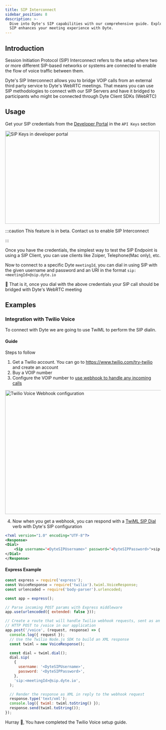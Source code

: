 ```yaml
---
title: SIP Interconnect
sidebar_position: 8
description: >-
  Dive into Dyte's SIP capabilities with our comprehensive guide. Explore how
  SIP enhances your meeting experience with Dyte.
---
```


## Introduction

Session Initiation Protocol (SIP) Interconnect refers to the setup where two or more different SIP-based networks or systems are connected to enable the flow of voice traffic between them.

Dyte's SIP Interconnect allows you to bridge VOIP calls from an external third party service to Dyte's WebRTC meetings. That means you can use SIP methodologies to connect with our SIP Servers and have it bridged to participants who might be connected through Dyte Client SDKs (WebRTC)

## Usage

Get your SIP credentials from the [Developer Portal](https://dev.dyte.io/apikeys) in the `API Keys` section

<img
  src="/static/sip/sip-devportal.png"
  width="500"
  height="300"
  alt="SIP Keys in developer portal"
  className="ml-2 mb-4"
/>

:::caution
This feature is in beta. Contact us to enable SIP Interconnect

:::

Once you have the credentials, the simplest way to test the SIP Endpoint is using a SIP Client, you can use clients like Zoiper, Telephone(Mac only), etc.

Now to connect to a specific Dyte `meetingId`, you can dial in using SIP with the given username and password and an URI in the format `sip:<meetingId>@sip.dyte.io`

🎉 That is it, once you dial with the above credentials your SIP call should be bridged with Dyte's WebRTC meeting

## Examples

### Integration with Twilio Voice

To connect with Dyte we are going to use TwiML to perform the SIP dialin.

#### Guide

Steps to follow

1. Get a Twilio account. You can go to https://www.twilio.com/try-twilio and create an account
2. Buy a VOIP number
3. Configure the VOIP number to [use webhook to handle any incoming calls](https://www.twilio.com/docs/usage/webhooks/voice-webhooks#incoming-voice-call)

<img
  src="/static/sip/twilio.png"
  width="600"
  height="400"
  alt="Twilio Voice Webhook configuration"
  className="twilio-webhook ml-2 mb-6 mt-2"
/>

4. Now when you get a webhook, you can respond with a [TwiML SIP Dial](https://www.twilio.com/docs/voice/twiml/sip) verb with Dyte's SIP configuration

```xml
<?xml version="1.0" encoding="UTF-8"?>
<Response>
<Dial>
    <Sip username="<DyteSIPUsername>" password="<DyteSIPPassword>">sip:meetingId@sip.dyte.io</Sip>
</Dial>
</Response>
```

#### Express Example

```js
const express = require('express');
const VoiceResponse = require('twilio').twiml.VoiceResponse;
const urlencoded = require('body-parser').urlencoded;

const app = express();

// Parse incoming POST params with Express middleware
app.use(urlencoded({ extended: false }));

// Create a route that will handle Twilio webhook requests, sent as an
// HTTP POST to /voice in our application
app.post('/voice', (request, response) => {
  console.log({ request });
  // Use the Twilio Node.js SDK to build an XML response
  const twiml = new VoiceResponse();

  const dial = twiml.dial();
  dial.sip(
    {
      username: '<DyteSIPUsername>',
      password: '<DyteSIPPassword>',
    },
    'sip:<meetingId>@sip.dyte.io',
  );

  // Render the response as XML in reply to the webhook request
  response.type('text/xml');
  console.log({ twiml: twiml.toString() });
  response.send(twiml.toString());
});
```

Hurray 🎉, You have completed the Twilio Voice setup guide.

<head>
  <title>SIP Interconnect Guide</title>
  <meta
    name="description"
    content="Dive into Dyte's SIP capabilities with our comprehensive guide. Explore how SIP enhances your meeting experience with Dyte."
  />
</head>

